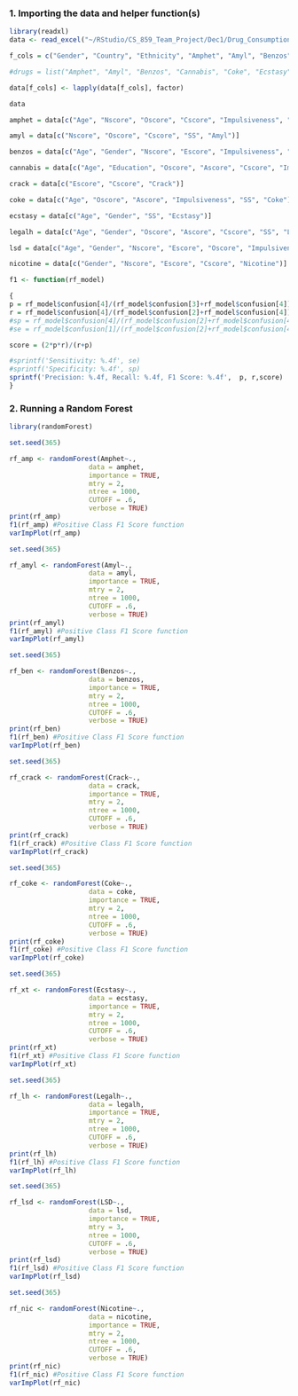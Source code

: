 
### 1. Importing the data and helper function(s)

```r
library(readxl)
data <- read_excel("~/RStudio/CS_859_Team_Project/Dec1/Drug_Consumption_data_decade.xlsx")

f_cols = c("Gender", "Country", "Ethnicity", "Amphet", "Amyl", "Benzos", "Cannabis", "Crack", "Coke", "Ecstasy", "Legalh", "LSD", "Nicotine")

#drugs = list("Amphet", "Amyl", "Benzos", "Cannabis", "Coke", "Ecstasy", "Legalh", "LSD", "Nicotine")

data[f_cols] <- lapply(data[f_cols], factor)

data
```

```r
amphet = data[c("Age", "Nscore", "Oscore", "Cscore", "Impulsiveness", "SS", "Amphet")]

amyl = data[c("Nscore", "Oscore", "Cscore", "SS", "Amyl")]

benzos = data[c("Age", "Gender", "Nscore", "Escore", "Impulsiveness", "SS", "Benzos")]

cannabis = data[c("Age", "Education", "Oscore", "Ascore", "Cscore", "Impulsiveness", "Cannabis")]

crack = data[c("Escore", "Cscore", "Crack")]

coke = data[c("Age", "Oscore", "Ascore", "Impulsiveness", "SS", "Coke")]

ecstasy = data[c("Age", "Gender", "SS", "Ecstasy")]

legalh = data[c("Age", "Gender", "Oscore", "Ascore", "Cscore", "SS", "Legalh")]

lsd = data[c("Age", "Gender", "Nscore", "Escore", "Oscore", "Impulsiveness", "LSD")]

nicotine = data[c("Gender", "Nscore", "Escore", "Cscore", "Nicotine")]
```

```r
f1 <- function(rf_model)

{
p = rf_model$confusion[4]/(rf_model$confusion[3]+rf_model$confusion[4])
r = rf_model$confusion[4]/(rf_model$confusion[2]+rf_model$confusion[4])
#sp = rf_model$confusion[4]/(rf_model$confusion[2]+rf_model$confusion[4])
#se = rf_model$confusion[1]/(rf_model$confusion[2]+rf_model$confusion[4])

score = (2*p*r)/(r+p)

#sprintf('Sensitivity: %.4f', se)
#sprintf('Specificity: %.4f', sp)
sprintf('Precision: %.4f, Recall: %.4f, F1 Score: %.4f',  p, r,score)
}
```

### 2. Running a Random Forest

```r
library(randomForest)

set.seed(365)

rf_amp <- randomForest(Amphet~.,
                    data = amphet,
                    importance = TRUE,
                    mtry = 2,
                    ntree = 1000,
                    CUTOFF = .6,
                    verbose = TRUE)
print(rf_amp)
f1(rf_amp) #Positive Class F1 Score function
varImpPlot(rf_amp)
```

```r
set.seed(365)

rf_amyl <- randomForest(Amyl~.,
                    data = amyl,
                    importance = TRUE,
                    mtry = 2,
                    ntree = 1000,
                    CUTOFF = .6,
                    verbose = TRUE)
print(rf_amyl)
f1(rf_amyl) #Positive Class F1 Score function
varImpPlot(rf_amyl)
```

```r
set.seed(365)

rf_ben <- randomForest(Benzos~.,
                    data = benzos,
                    importance = TRUE,
                    mtry = 2,
                    ntree = 1000,
                    CUTOFF = .6,
                    verbose = TRUE)
print(rf_ben)
f1(rf_ben) #Positive Class F1 Score function
varImpPlot(rf_ben)
```

```r
set.seed(365)

rf_crack <- randomForest(Crack~.,
                    data = crack,
                    importance = TRUE,
                    mtry = 2,
                    ntree = 1000,
                    CUTOFF = .6,
                    verbose = TRUE)
print(rf_crack)
f1(rf_crack) #Positive Class F1 Score function
varImpPlot(rf_crack)
```

```r
set.seed(365)

rf_coke <- randomForest(Coke~.,
                    data = coke,
                    importance = TRUE,
                    mtry = 2,
                    ntree = 1000,
                    CUTOFF = .6,
                    verbose = TRUE)
print(rf_coke)
f1(rf_coke) #Positive Class F1 Score function
varImpPlot(rf_coke)
```

```r
set.seed(365)

rf_xt <- randomForest(Ecstasy~.,
                    data = ecstasy,
                    importance = TRUE,
                    mtry = 2,
                    ntree = 1000,
                    CUTOFF = .6,
                    verbose = TRUE)
print(rf_xt)
f1(rf_xt) #Positive Class F1 Score function
varImpPlot(rf_xt)
```

```r
set.seed(365)

rf_lh <- randomForest(Legalh~.,
                    data = legalh,
                    importance = TRUE,
                    mtry = 2,
                    ntree = 1000,
                    CUTOFF = .6,
                    verbose = TRUE)
print(rf_lh)
f1(rf_lh) #Positive Class F1 Score function
varImpPlot(rf_lh)
```
```r
set.seed(365)

rf_lsd <- randomForest(LSD~.,
                    data = lsd,
                    importance = TRUE,
                    mtry = 3,
                    ntree = 1000,
                    CUTOFF = .6,
                    verbose = TRUE)
print(rf_lsd)
f1(rf_lsd) #Positive Class F1 Score function
varImpPlot(rf_lsd)
```

```r
set.seed(365)

rf_nic <- randomForest(Nicotine~.,
                    data = nicotine,
                    importance = TRUE,
                    mtry = 2,
                    ntree = 1000,
                    CUTOFF = .6,
                    verbose = TRUE)
print(rf_nic)
f1(rf_nic) #Positive Class F1 Score function
varImpPlot(rf_nic)
```

